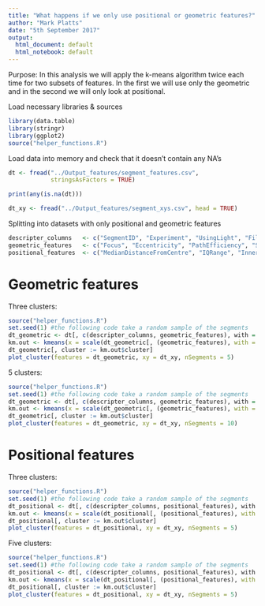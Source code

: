 ```yaml
---
title: "What happens if we only use positional or geometric features?"
author: "Mark Platts"
date: "5th September 2017"
output:
  html_document: default
  html_notebook: default
---
```


Purpose:
In this analysis we will apply the k-means algorithm twice each time for two subsets of features. In the first we will use only the geometric and in the second we will only look at positional.

Load necessary libraries & sources
```r
library(data.table)
library(stringr)
library(ggplot2)
source("helper_functions.R")
```

Load data into memory and check that it doesn't contain any NA's
```r
dt <- fread("../Output_features/segment_features.csv",
            stringsAsFactors = TRUE)

print(any(is.na(dt)))

dt_xy <- fread("../Output_features/segment_xys.csv", head = TRUE)
```
Splitting into datasets with only positional and geometric features
```r
descripter_columns   <- c("SegmentID", "Experiment", "UsingLight", "FileName")
geometric_features   <- c("Focus", "Eccentricity", "PathEfficiency", "SumAbsoluteAngles")
positional_features  <- c("MedianDistanceFromCentre", "IQRange", "InnerRadiusVariation", "CentralDisplacement")
```

# Geometric features

Three clusters:
```r
source("helper_functions.R")
set.seed(1) #the following code take a random sample of the segments
dt_geometric <- dt[, c(descripter_columns, geometric_features), with = FALSE]
km.out <- kmeans(x = scale(dt_geometric[, (geometric_features), with = FALSE]), centers = 3, nstart = 20)
dt_geometric[, cluster := km.out$cluster]
plot_cluster(features = dt_geometric, xy = dt_xy, nSegments = 5)
```

5 clusters:
```r
source("helper_functions.R")
set.seed(1) #the following code take a random sample of the segments
dt_geometric <- dt[, c(descripter_columns, geometric_features), with = FALSE]
km.out <- kmeans(x = scale(dt_geometric[, (geometric_features), with = FALSE]), centers = 5, nstart = 20)
dt_geometric[, cluster := km.out$cluster]
plot_cluster(features = dt_geometric, xy = dt_xy, nSegments = 10)
```

# Positional features

Three clusters:
```r
source("helper_functions.R")
set.seed(1) #the following code take a random sample of the segments
dt_positional <- dt[, c(descripter_columns, positional_features), with = FALSE]
km.out <- kmeans(x = scale(dt_positional[, (positional_features), with = FALSE]), centers = 3, nstart = 20)
dt_positional[, cluster := km.out$cluster]
plot_cluster(features = dt_positional, xy = dt_xy, nSegments = 5)
```

Five clusters:
```r
source("helper_functions.R")
set.seed(1) #the following code take a random sample of the segments
dt_positional <- dt[, c(descripter_columns, positional_features), with = FALSE]
km.out <- kmeans(x = scale(dt_positional[, (positional_features), with = FALSE]), centers = 5, nstart = 20)
dt_positional[, cluster := km.out$cluster]
plot_cluster(features = dt_positional, xy = dt_xy, nSegments = 5)
```